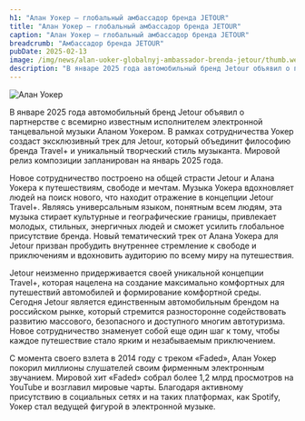 ```yaml
---
h1: "Алан Уокер – глобальный амбассадор бренда JETOUR"
title: "Алан Уокер – глобальный амбассадор бренда JETOUR"
caption: "Алан Уокер – глобальный амбассадор бренда JETOUR"
breadcrumb: "Амбассадор бренда JETOUR"
pubDate: 2025-02-13
image: /img/news/alan-uoker-globalnyj-ambassador-brenda-jetour/thumb.webp
description: "В январе 2025 года автомобильный бренд Jetour объявил о партнерстве с всемирно известным исполнителем электронной танцевальной музыки Аланом Уокером. В рамках сотрудничества Уокер создаст эксклюзивный трек для Jetour, который объединит философию бренда Travel+ и уникальный творческий стиль музыканта. Мировой релиз композиции запланирован на январь 2025 года."
---
```




<img src="/img/news/alan-uoker-globalnyj-ambassador-brenda-jetour/1.webp" class="mb-10" alt="Алан Уокер" />

В январе 2025 года автомобильный бренд Jetour объявил о партнерстве с всемирно известным исполнителем электронной танцевальной музыки Аланом Уокером. В рамках сотрудничества Уокер создаст эксклюзивный трек для Jetour, который объединит философию бренда Travel+ и уникальный творческий стиль музыканта. Мировой релиз композиции запланирован на январь 2025 года.

Новое сотрудничество построено на общей страсти Jetour и Алана Уокера к путешествиям, свободе и мечтам. Музыка Уокера вдохновляет людей на поиск нового, что находит отражение в концепции Jetour Travel+. Являясь универсальным языком, понятным всем людям, эта музыка стирает культурные и географические границы, привлекает молодых, стильных, энергичных людей и сможет усилить глобальное присутствие бренда.  Новый тематический трек от Алана Уокера для Jetour призван пробудить внутреннее стремление к свободе и приключениям и вдохновить аудиторию по всему миру на путешествия.

Jetour неизменно придерживается своей уникальной концепции Travel+, которая нацелена на создание максимально комфортных для путешествий автомобилей и формирование комфортной среды. Сегодня Jetour является единственным автомобильным брендом на российском рынке, который стремится разносторонне содействовать развитию массового, безопасного и доступного многим автотуризма. Новое сотрудничество знаменует собой еще один шаг к тому, чтобы каждое путешествие стало ярким и незабываемым приключением.

С момента своего взлета в 2014 году с треком «Faded», Алан Уокер покорил миллионы слушателей своим фирменным электронным звучанием. Мировой хит «Faded» собрал более 1,2 млрд просмотров на YouTube и возглавил мировые чарты. Благодаря активному присутствию в социальных сетях и на таких платформах, как Spotify, Уокер стал ведущей фигурой в электронной музыке.

<SpecialSalonsInfo dataFormName="Узнать подробнее. Jetour представляет Т2 в новом цвете кузова" />